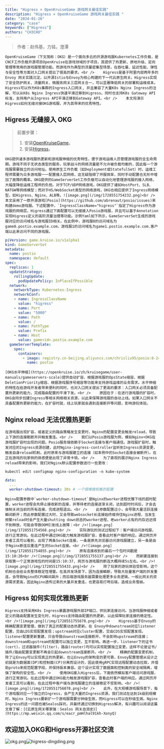 ```yaml
---
title: "Higress × OpenKruiseGame 游戏网关最佳实践"
description: "Higress × OpenKruiseGame 游戏网关最佳实践 "
date: "2024-01-26"
category: "case"
keywords: ["Higress"]
authors: "CH3CHO"
---
```


> 作者：赵伟基，力铭，澄潭

    OpenKruiseGame（下文简称：OKG）是一个面向多云的开源游戏服Kubernetes工作负载，是CNCF工作负载开源项目OpenKruise在游戏领域的子项目，其提供了热更新、原地升级、定向管理等常用的游戏服管理功能。而游戏作为典型的流量密集型场景，在吞吐量、延迟性能、弹性与安全性等方面对入口网关提出了很高的要求。<br />    Higress是基于阿里内部两年多的 Envoy 网关实践沉淀，以开源Istio与Envoy为核心构建的下一代云原生网关。Higress实现了安全防护网关、流量网关、微服务网关三层网关合一，可以显著降低网关的部署和运维成本。Higress可以作为K8s集群的Ingress入口网关, 并且兼容了大量K8s Nginx Ingress的注解，可以从K8s Nginx Ingress快速平滑迁移到Higress。同时也支持K8s Gateway API标准，支持用户从Ingress API平滑迁移到Gateway API。<br />    本文将演示Higress如何无缝对接OKG游戏服，并为其带来的优秀特性。 
<a name="oTCff"></a>
## Higress 无缝接入 OKG
> 前置步骤：
> 1. 安装[OpenKruiseGame](https://openkruise.io/zh/kruisegame/installation/)。
> 2. 安装[Higress](https://higress.cn/docs/latest/user/quickstart/)。

    OKG提供诸多游戏服热更新和游戏服伸缩的优秀特性，便于游戏运维人员管理游戏服的全生命周期。游戏不同于无状态类型的服务，玩家战斗的网络流量是不允许被负载均衡的，因此每一个游戏服需要独立的访问地址。使用原生工作负载（如Deployment或StatefulSet）时，运维工程师需要为众多游戏服一一配置接入层网络，这无疑阻碍了开服效率，同时手动配置也无形中增加了故障的概率。OKG提供的GameServerSet工作负载可以自动化地管理游戏服的接入网络，大幅度降低运维工程师的负担。对于TCP/UDP网络游戏，OKG提供了诸如HostPort、SLB、NATGW等网络模型；而对于H5/WebSocket类型的网络游戏，OKG也相应提供了Ingress网络模型，如Higress、Nginx、ALB等。![image.png](/img/1728551754232.png)<br />    本文采用了一款开源游戏[Posio](https://github.com/abrenaut/posio/issues)来构建demo游戏服。下述配置中，`IngressClassName="higress"`指定了Higress作为游戏服的网络层，Higress通过下面配置可以无缝接入Posio游戏服，并且可以基于Annotation实现Higress定义的高阶流量治理等功能。示例Yaml如下所示，GameServerSet生成的游戏服对应的访问域名与游戏服ID相关。在此例中，游戏服0的访问域名为game0.postio.example.com，游戏服1的访问域名为game1.postio.example.com.客户端以此来访问不同的游戏服。
```yaml
piVersion: game.kruise.io/v1alpha1
kind: GameServerSet
metadata:
  name: postio
  namespace: default
spec:
  replicas: 1
  updateStrategy:
    rollingUpdate:
      podUpdatePolicy: InPlaceIfPossible
  network:
    networkType: Kubernetes-Ingress
    networkConf:
    - name: IngressClassName
      value: "higress"
    - name: Port
      value: "5000"
    - name: Path
      value: /
    - name: PathType
      value: Prefix
    - name: Host
      value: game<id>.postio.example.com
  gameServerTemplate:
    spec:
      containers:
        - image: registry.cn-beijing.aliyuncs.com/chrisliu95/posio:8-24
          name: postio
```
    [OKG水平伸缩](https://openkruise.io/zh/kruisegame/user-manuals/gameservers-scale)提供自动扩容、根据游戏服的OpsState缩容、根据DeletionPriority缩容、根据游戏服序号缩容等功能来支持游戏运维的业务需求。水平伸缩的特性在给游戏开发者带来便利的同时，也对入口网关提出了更高的要求：入口网关必须具备配置热更新的能力，完成路由配置的平滑下发。<br />    原因在于：在进行游戏服的扩容时，OKG会同步创建Ingress等相关网络相关资源，以此来保障游戏服的自动上线。如果入口网关不具备配置热更新的能力，在扩容时就，线上玩家就会遇到连接断开等问题，影响游玩体验。
<a name="SjHlY"></a>
## Nginx reload 无法优雅热更新
    在游戏服出现扩容，或者定义的路由策略发生变更时，Nginx的配置变更会触发reload，导致上下游的连接都断开并触发重连。<br />    我们以Posio游戏服为例，模拟Nginx+OKG在游戏服扩容时出现的问题。Posio服务端依赖于Socket连接与客户端通信。游戏服扩容时，触发对应的Ingress资源创建，此时Nginx-ingress-controller监听到Ingress资源变更，触发自身reload机制，此时原来与游戏服建立的连接（如本例中的Socket连接会被断开）。在正在游戏的玩家侧的体感便是出现了异常卡顿。<br />    为了直观的展示Nginx Ingress reload带来的影响，我们对Nginx默认配置参数进行一些更改：
```shell
kubectl edit configmap nginx-configuration -n kube-system
```
```yaml
data:
  ...
  worker-shutdown-timeout: 30s # 一个很难做权衡的配置
```
    Nginx配置参数中`worker-shutdown-timeout`是Nginx的worker进程优雅下线的超时配置，worker进程会先停止接收新的连接，并等待老的连接逐渐关闭，达到超时时间后，才会去强制关闭当前的所有连接，完成进程退出。<br />    此参数配置过小，会导致大量活跃连接瞬间断开；而此参数配置过大时，又会导致websocket长连接始终维持住Nginx进程，当发生频繁reload时会产生大量shutting down状态的worker进程，老worker占有的内存迟迟得不到释放，可能会导致OOM引发线上故障：<br />![image.png](/img/1728551754568.png)<br />    实际游玩的测试过程如下：客户端访问游戏服，进行正常游玩。在此过程中通过OKG能力触发游戏服扩容，查看此时客户端的响应。通过网页开发者工具可以看到，出现了两条Socket连接，一条是原先浏览器访问游戏服建立，另一条是由于Nginx断连后重连产生的Socket连接。<br />![image.png](/img/1728551754855.png)<br />    原有连接收到的最后一个包时间戳是15:10:26<br />![image.png](/img/1728551755137.png)<br />    而新建连接到获取第一个正常游戏包的时间是15:10:37, 网页与游戏服的断连大概持续5s左右。<br />![image.png](/img/1728551755433.png)<br />    除了玩家的游玩体验受影响，这个机制也会给业务整体稳定性埋雷。在高并发场景下，因为连接瞬断，导致大批量客户端的并发重连，会导致Nginx的CPU瞬间飙升；而后端游戏服务器需要处理更多业务逻辑，一般比网关的资源需求更高，因此Nginx透传过来的大量并发重连，也更容易打垮后端，造成业务雪崩。
<a name="xcJ8j"></a>
## Higress 如何实现优雅热更新
    Higress支持采用K8s Ingress暴露游戏服外部IP端口，供玩家连接访问。当游戏服伸缩或者定义的路由配置发生变化时，Higress支持路由配置的热更新，以此保障玩家连接的稳定性。<br />![image.png](/img/1728551755678.png)<br />    Higress基于Envoy的精确配置变更管理，做到了真正的配置动态热更新。在 Envoy中downstream对应listener配置，交由LDS实现配置发现；upstream对应cluster配置，交由CDS实现配置发现。 listener配置更新重建，只会导致downstream连接断开，不会影响upstream的连接； downstream和upstream的配置可以独立变更，互不影响。再进一步，listener下的证书(cert)，过滤器插件(filter)，路由(router)均可以实现配置独立变更，这样不论是证书/插件/路由配置变更都不再会引起downstream连接断开。<br />    精确的配置变更机制，除了让Envoy可以实现真正的热更新，也让Envoy的架构变的更可靠，Envoy配置管理从设计之初就是为数据面(DP)和控制面(CP)分离而设计的，因此使用gRPC实现远程配置动态拉取，并借助proto来规范配置字段，并保持版本兼容。这个设计实现了数据面和控制面的安全域隔离，增强了架构的安全性。<br />    使用OKG接入Higress后，下面依然模拟客户端访问游戏服，进行正常游玩。在此过程中通过OKG能力触发游戏服扩容，查看此时客户端的响应。通过网页开发者工具可以看到，在此过程中客户端与游戏服建立的连接稳定不受影响。<br />![image.png](/img/1728551756078.png)<br />    此外，在大规模游戏服场景下，每个游戏服对应一个独立的Ingress，会产生大量的Ingress资源，我们测试在达到1k级别规模时，Nginx Ingress要新扩一个游戏服需要分钟级生效，而Higress可以在秒级生效。Nginx Ingress的这一问题也被Sealos踩坑，并最终通过切换到Higress解决，有兴趣可以阅读这篇文章了解：[《云原生网关哪家强：Sealos 网关血泪史》](https://mp.weixin.qq.com/s/eacr_pmHlhal91kh-XonyQ)
<a name="yvpzb"></a>
## 欢迎加入OKG和Higress开源社区交流
![okg.png](/img/1728551756289.png)![higress-dingding.png](/img/1728551756523.png)

